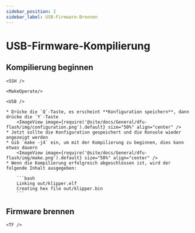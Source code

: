```yaml
---
sidebar_position: 2
sidebar_label: USB-Firmware-Brennen
---
```




# USB-Firmware-Kompilierung

## Kompilierung beginnen

    <SSH />

    <MakeOperate/>

    <USB />

    * Drücke die `Q`-Taste, es erscheint **Konfiguration speichern**, dann drücke die `Y`-Taste
        <ImageView image={require('@site/docs/General/dfu-flash/img/configuration.png').default} size="50%" align="center" />
    * Jetzt sollte die Konfiguration gespeichert und die Konsole wieder angezeigt werden
    * Gib `make -j4` ein, um mit der Kompilierung zu beginnen, dies kann etwas dauern
        <ImageView image={require('@site/docs/General/dfu-flash/img/make.png').default} size="50%" align="center" />
    * Wenn die Kompilierung erfolgreich abgeschlossen ist, wird der folgende Inhalt ausgegeben:

        ```bash
        Linking out/klipper.elf
        Creating hex file out/klipper.bin
        ```

## Firmware brennen
    
    <TF />